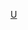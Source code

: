 {{Catnav|頁面分類|...|荷蘭足球|荷蘭足球俱樂部|效力荷蘭球會的球員}}
{{Commonscat|Players of FC Utrecht}}

[[Category:效力荷蘭球會的球員|U]]
